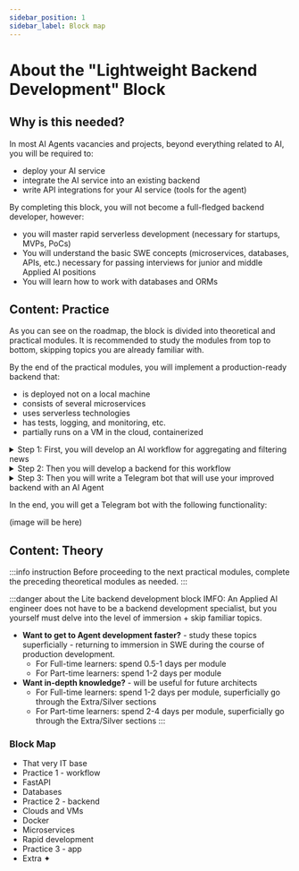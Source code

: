```yaml
---
sidebar_position: 1
sidebar_label: Block map
---
```


# About the "Lightweight Backend Development" Block

## Why is this needed?

In most AI Agents vacancies and projects, beyond everything related to AI, you will be required to:
- deploy your AI service
- integrate the AI service into an existing backend
- write API integrations for your AI service (tools for the agent)

By completing this block, you will not become a full-fledged backend developer, however:
- you will master rapid serverless development (necessary for startups, MVPs, PoCs)
- You will understand the basic SWE concepts (microservices, databases, APIs, etc.) necessary for passing interviews for junior and middle Applied AI positions
- You will learn how to work with databases and ORMs

## Content: Practice

As you can see on the roadmap, the block is divided into theoretical and practical modules. It is recommended to study the modules from top to bottom, skipping topics you are already familiar with.

By the end of the practical modules, you will implement a production-ready backend that:
- is deployed not on a local machine
- consists of several microservices
- uses serverless technologies
- has tests, logging, and monitoring, etc.
- partially runs on a VM in the cloud, containerized

<details>
<summary>Step 1: First, you will develop an AI workflow for aggregating and filtering news</summary>

```mermaid
flowchart
    subgraph AI Workflow
        Start[User Data] --> User_query_1[Запрос 1]
        Start --> User_query_2[Запрос 2]
        Start --> User_query_n[Запрос n]
        User_query_1 --> News_on_topic_1[Новости по теме 1]
        User_query_2 --> News_on_topic_2[Новости по теме 2]
        User_query_n --> News_on_topic_n[Новости по теме n]
        News_on_topic_1 --> Filtering_1[Фильтрация 1]
        News_on_topic_2 --> Filtering_2[Фильтрация 2]
        News_on_topic_n --> Filtering_n[Фильтрация n]
        Filtering_1 --> Summarization[Суммаризация]
        Filtering_2 --> Summarization
        Filtering_n --> Summarization
        Summarization --> End[Финальный ответ]
    end
```
</details>

<details>
<summary>Step 2: Then you will develop a backend for this workflow</summary>

```mermaid
graph TD

    subgraph SQLite
        Users
        Threads
        Messages
    end

    subgraph FastAPI
        Users_CRUD[User Create, Read, Update, Delete]
        run_last[Run in last thread]
        run_new[Run in new thread]
    end

    FastAPI --> SQLite

    USER[Abstract User] --> FastAPI
```
</details>

<details>
<summary>Step 3: Then you will write a Telegram bot that will use your improved backend with an AI Agent</summary>

```mermaid
graph LR
    subgraph SL_DB[Neon]
        PostgreSQL
    end

    subgraph SLC[Serverless containers]
        API[FastAPI Server 1] --> PostgreSQL
        API2[FastAPI Server N] --> PostgreSQL
    end

    subgraph Cloud[Cloud Compute]
        subgraph VM[VM]
            subgraph DOCKER[Docker Engine]
                TGBOT[Telegram bot backend] <--> API
                TGBOT[Telegram bot backend] <--> API2
                DB[Deprecated local PostgreSQL]
            end
        end
    end
    

    Telegram[Telegram Client] <--> TGBOT
```
</details>

In the end, you will get a Telegram bot with the following functionality:

(image will be here)

## Content: Theory

:::info instruction
Before proceeding to the next practical modules, complete the preceding theoretical modules as needed.
:::

:::danger about the Lite backend development block
IMFO: An Applied AI engineer does not have to be a backend development specialist, but you yourself must delve into the level of immersion + skip familiar topics.
- **Want to get to Agent development faster?** - study these topics superficially - returning to immersion in SWE during the course of production development.
    - For Full-time learners: spend 0.5-1 days per module
    - For Part-time learners: spend 1-2 days per module
- **Want in-depth knowledge?** - will be useful for future architects
    - For Full-time learners: spend 1-2 days per module, superficially go through the Extra/Silver sections
    - For Part-time learners: spend 2-4 days per module, superficially go through the Extra/Silver sections
:::

### Block Map

- That very IT base
- Practice 1 - workflow
- FastAPI
- Databases
- Practice 2 - backend
- Clouds and VMs
- Docker
- Microservices
- Rapid development
- Practice 3 - app
- Extra ✦